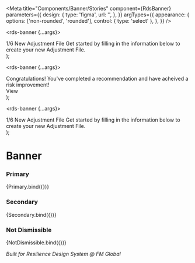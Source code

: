 
<Meta
  title="Components/Banner/Stories"
  component={RdsBanner}
  parameters={{
    design: {
      type: 'figma',
      url: '',
    },
  }}
  argTypes={{
    appearance: {
      options: ['non-rounded', 'rounded'],
      control: { type: 'select' },
    },
  }}
/>

  <rds-banner {...args}>
    <div slot="content-left">
      <rds-text color="white" weight="medium">
        1/6 New Adjustment File
      </rds-text>
      <rds-text color="white" size="sm">
        Get started by filling in the information below to create your new Adjustment File.
      </rds-text>
    </div>
  </rds-banner>
);

  <rds-banner {...args}>
    <div slot="content-left">
      <rds-text color="white" weight="medium">
        Congratulations! You've completed a recommendation and have acheived a risk improvement!
      </rds-text>
    </div>
    <div slot="content-right">
      <rds-button appearance="tertiary">View</rds-button>
    </div>
  </rds-banner>
);

  <rds-banner {...args}>
    <div slot="content-left">
      <rds-text color="white" weight="medium">
        1/6 New Adjustment File
      </rds-text>
      <rds-text color="white" size="sm">
        Get started by filling in the information below to create your new Adjustment File.
      </rds-text>
    </div>
  </rds-banner>
);

# Banner

### Primary

<Canvas>
  <Story
    name="Non Rounded"
    args={{
      appearance: 'non-rounded',
    }}
  >
    {Primary.bind({})}
  </Story>
</Canvas>

### Secondary

<Canvas>
  <Story
    name="Rounded"
    args={{
      appearance: 'rounded',
    }}
  >
    {Secondary.bind({})}
  </Story>
</Canvas>

### Not Dismissible

<Canvas>
  <Story
    name="Not Dismissible"
    args={{
      appearance: 'non-rounded',
      dismissible: false,
    }}
  >
    {NotDismissible.bind({})}
  </Story>
</Canvas>

_Built for Resilience Design System @ FM Global_
